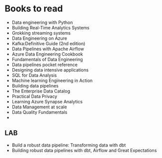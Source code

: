 # Books to read
* Data engineering with Python
* Building Real-Time Analytics Systems
* Grokking streaming systems
* Data Engineering on Azure
* Kafka:Definitive Guide (2nd edition)
* Data Pipelines with Apache Airflow
* Azure Data Engineering Cookbook
* Fundamentals of Data Engineering
* Data pipelines pocket reference
* Designing data intensive applications
* SQL for Data Analysis
* Machine learning Engineering in Action
* Building data pipelines
* The Enterprise Data Catalog
* Practical Data Privacy
* Learning Azure Synapse Analytics
* Data Management at scale
* Data Quality Fundamentals
* 

## LAB
* Build a robust data pipeline: Transforming data with dbt
* Building robust data pipelines with dbt, Airflow and Great Expectations
